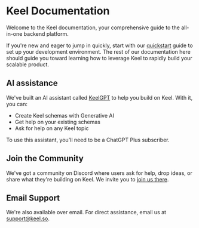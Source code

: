 # Keel Documentation

Welcome to the Keel documentation, your comprehensive guide to the all-in-one backend platform.

If you're new and eager to jump in quickly, start with our [quickstart](/quickstart) guide to set up your development environment. The rest of our documentation here should guide you toward learning how to leverage Keel to rapidly build your scalable product.

## AI assistance

We've built an AI assistant called [KeelGPT](https://chat.openai.com/g/g-0xwNB1Azt-keelgpt) to help you build on Keel. With it, you can:

- Create Keel schemas with Generative AI
- Get help on your existing schemas
- Ask for help on any Keel topic

To use this assistant, you'll need to be a ChatGPT Plus subscriber.

## Join the Community

We've got a community on Discord where users ask for help, drop ideas, or share what they're building on Keel. We invite you to [join us there](https://keel.so/discord).

## Email Support

We're also available over email. For direct assistance, email us at [support@keel.so](mailto:support@keel.so).

